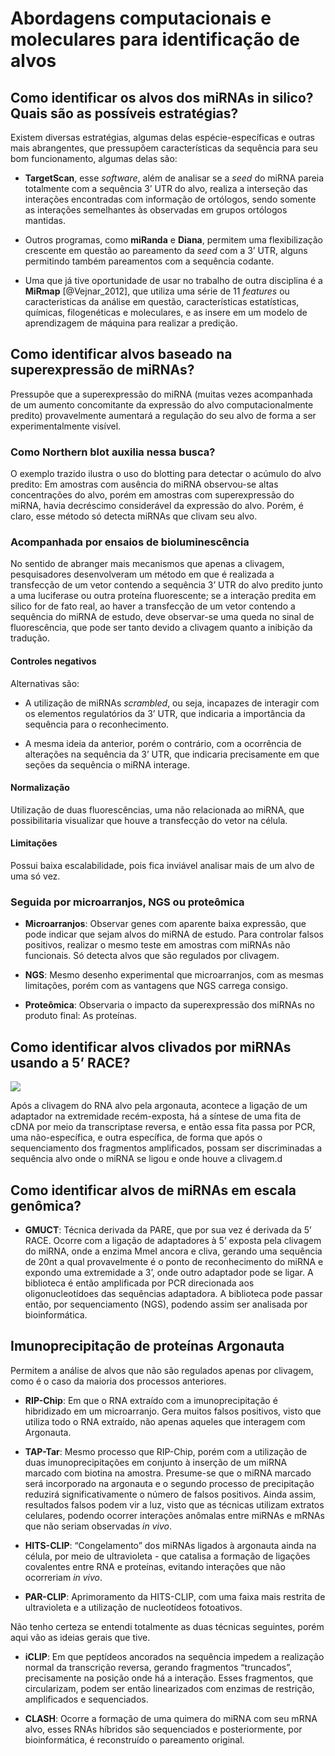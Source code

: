 # Abordagens computacionais e moleculares para identificação de alvos

## Como identificar os alvos dos miRNAs in silico? Quais são as possíveis estratégias?

Existem diversas estratégias, algumas delas espécie-específicas e outras mais abrangentes, que pressupõem características da sequência para seu bom funcionamento, algumas delas são:

* **TargetScan**, esse *software*, além de analisar se a *seed* do miRNA pareia totalmente com a sequência 3' UTR do alvo, realiza a interseção das interações encontradas com informação de ortólogos, sendo somente as interações semelhantes às observadas em grupos ortólogos mantidas.

* Outros programas, como **miRanda** e **Diana**, permitem uma flexibilização crescente em questão ao pareamento da *seed* com a 3' UTR, alguns permitindo também pareamentos com a sequência codante.

* Uma que já tive oportunidade de usar no trabalho de outra disciplina é a **MiRmap** [@Vejnar_2012], que utiliza uma série de 11 *features* ou caracteristicas da análise em questão, características estatísticas, químicas, filogenéticas e moleculares, e as insere em um modelo de aprendizagem de máquina para realizar a predição.

## Como identificar alvos baseado na superexpressão de miRNAs?

Pressupõe que a superexpressão do miRNA (muitas vezes acompanhada de um aumento concomitante da expressão do alvo computacionalmente predito) provavelmente aumentará a regulação do seu alvo de forma a ser experimentalmente visível.

### Como Northern blot auxilia nessa busca?

O exemplo trazido ilustra o uso do blotting para detectar o acúmulo do alvo predito: Em amostras com ausência do miRNA
observou-se altas concentrações do alvo, porém em amostras com superexpressão do miRNA, havia decréscimo considerável da expressão do alvo. Porém, é claro, esse método só detecta miRNAs que clivam seu alvo.

### Acompanhada por ensaios de bioluminescência

No sentido de abranger mais mecanismos que apenas a clivagem, pesquisadores desenvolveram um método em que é realizada a transfecção de um vetor contendo a sequência 3' UTR do alvo predito junto a uma luciferase ou outra proteína fluorescente; se a interação predita em silico for de fato real, ao haver a transfecção de um vetor contendo a sequência do miRNA de estudo, deve observar-se uma queda no sinal de fluorescência, que pode ser tanto devido a clivagem quanto a inibição da tradução.

#### Controles negativos 

Alternativas são: 

* A utilização de miRNAs *scrambled*, ou seja, incapazes de interagir com os elementos regulatórios da 3' UTR, que indicaria a importância da sequência para o reconhecimento.

* A mesma ideia da anterior, porém o contrário, com a ocorrência de alterações na sequência da 3' UTR, que indicaria precisamente em que seções da sequência o miRNA interage.

#### Normalização 

Utilização de duas fluorescências, uma não relacionada ao miRNA, que possibilitaria visualizar que houve a transfecção do vetor na célula.

#### Limitações

Possui baixa escalabilidade, pois fica inviável analisar mais de um alvo de uma só vez.

### Seguida por microarranjos, NGS ou proteômica

* **Microarranjos**: Observar genes com aparente baixa expressão, que pode indicar que sejam alvos do miRNA de estudo. Para controlar falsos positivos, realizar o mesmo teste em amostras com miRNAs não funcionais. Só detecta alvos que são regulados por clivagem.

* **NGS**: Mesmo desenho experimental que microarranjos, com as mesmas limitações, porém com as vantagens que NGS carrega consigo.

* **Proteômica**: Observaria o impacto da superexpressão dos miRNAs no produto final: As proteínas.

## Como identificar alvos clivados por miRNAs usando a 5' RACE?

![](./pics/race.png)

Após a clivagem do RNA alvo pela argonauta, acontece a ligação de um adaptador na extremidade recém-exposta, há a síntese de uma fita de cDNA por meio da transcriptase reversa, e então essa fita passa por PCR, uma não-específica, e outra específica, de forma que após o sequenciamento dos fragmentos amplificados, possam ser discriminadas a sequência alvo onde o miRNA se ligou e onde houve a clivagem.d

## Como identificar alvos de miRNAs em escala genômica?

* **GMUCT**: Técnica derivada da PARE, que por sua vez é derivada da 5' RACE. Ocorre com a ligação de adaptadores à 5' exposta pela clivagem do miRNA, onde a enzima MmeI ancora e cliva, gerando uma sequência de 20nt a qual provavelmente é o ponto de reconhecimento do miRNA e expondo uma extremidade a 3', onde outro adaptador pode se ligar. A biblioteca é então amplificada por PCR direcionada aos oligonucleotídoes das sequências adaptadora. A biblioteca pode passar então, por sequenciamento (NGS), podendo assim ser analisada por bioinformática.

## Imunoprecipitação de proteínas Argonauta

Permitem a análise de alvos que não são regulados apenas por clivagem, como é o caso da maioria dos processos anteriores.

* **RIP-Chip**: Em que o RNA extraído com a imunoprecipitação é hibridizado em um microarranjo. Gera muitos falsos positivos, visto que utiliza todo o RNA extraído, não apenas aqueles que interagem com Argonauta.

* **TAP-Tar**: Mesmo processo que RIP-Chip, porém com a utilização de duas imunoprecipitações em conjunto à inserção de um miRNA marcado com biotina na amostra. Presume-se que o miRNA marcado será incorporado na argonauta e o segundo processo de precipitação reduzirá significativamente o número de falsos positivos. Ainda assim, resultados falsos podem vir a luz, visto que as técnicas utilizam extratos celulares, podendo ocorrer interações anômalas entre miRNAs e mRNAs que não seriam observadas *in vivo*.

* **HITS-CLIP**: "Congelamento" dos miRNAs ligados à argonauta ainda na célula, por meio de ultravioleta - que catalisa a formação de ligações covalentes entre RNA e proteínas, evitando interações que não ocorreriam *in vivo*. 

* **PAR-CLIP**: Aprimoramento da HITS-CLIP, com uma faixa mais restrita de ultravioleta e a utilização de nucleotídeos fotoativos.

Não tenho certeza se entendi totalmente as duas técnicas seguintes, porém aqui vão as ideias gerais que tive.

* **iCLIP**: Em que peptídeos ancorados na sequência impedem a realização normal da transcrição reversa, gerando fragmentos "truncados", precisamente na posição onde há a interação. Esses fragmentos, que circularizam, podem ser então linearizados com enzimas de restrição, amplificados e sequenciados.

* **CLASH**: Ocorre a formação de uma quimera do miRNA com seu mRNA alvo, esses RNAs híbridos são sequenciados e posteriormente, por bioinformática, é reconstruído o pareamento original.